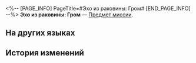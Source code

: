 <%-- [PAGE_INFO]
PageTitle=#Эхо из раковины: Гром#
[END_PAGE_INFO] --%>
{{Предмет Инфобокс
|id          = 150083
|Изображение = Предмет Эхо из раковины- Гром.png
|Тип         = Предмет миссии
|Инвентарь   = Миссии
|Редкость    = 3
|Эффект      = 
|Описание    = Отдайте это воспоминание записывающей ракушке и прислушайтесь. Голос может рассказать о секретах природы или своих мыслях.<br />Это воспоминание о громе.<br />''- Мне нравятся грозы.<br />- А? Разве ты их не боишься? Ты же всегда ко мне прибегаешь...<br />- Да, поэтому они мне и нравятся.''
}}
'''Эхо из раковины: Гром''' — [[Предмет миссии]].

==На других языках==
{{На других языках
|en   = Conch Echo: Rumble
|zhs  = 螺语：隆隆
|zht  = 螺語：隆隆
|ja   = ホラガイの残響：ゴロゴロ
|ko   = 소라의 말: 우르릉쾅
|es   = Ecos de la caracola: Estruendo
|fr   = Écho du coquillage&nbsp;: Grondement
|ru   = Эхо из раковины: Гром
|th   = เสียงสังข์: ก้องกัมปนาท
|vi   = Ngôn Ngữ Vỏ Ốc: Rầm Rầm
|de   = Erzählung der Muschel: Grollen
|id   = Bahasa Keong: Gemuruh
|pt   = Eco da Concha: Estrondo
}}

==История изменений==
{{История изменений|3.5}}